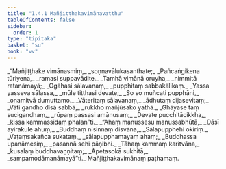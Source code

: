 ```yaml
---
title: "1.4.1 Mañjiṭṭhakavimānavatthu"
tableOfContents: false
sidebar:
  order: 1
type: "tipitaka"
basket: "su"
book: "vv"
---
```



<DynamicBreadcrumb />

<Division number="689" book="vv" bookNo="19" page="56">

<Paragraph number="535" type="verses" book="vv">
_“Mañjiṭṭhake vimānasmiṃ,_  
_soṇṇavālukasanthate;_  
_Pañcaṅgikena tūriyena,_  
_ramasi suppavādite._  

</Paragraph>

</Division>
<Division number="690" book="vv" bookNo="19" page="56">

<Paragraph number="536" type="verses" book="vv">
_Tamhā vimānā oruyha,_  
_nimmitā ratanāmayā;_  
_Ogāhasi sālavanaṃ,_  
_pupphitaṃ sabbakālikaṃ._  

</Paragraph>

</Division>
<Division number="691" book="vv" bookNo="19" page="56">

<Paragraph number="537" type="verses" book="vv">
_Yassa yasseva sālassa,_  
_mūle tiṭṭhasi devate;_  
_So so muñcati pupphāni,_  
_onamitvā dumuttamo._  

</Paragraph>

</Division>
<Division number="692" book="vv" bookNo="19" page="56">

<Paragraph number="538" type="verses" book="vv">
_Vāteritaṃ sālavanaṃ,_  
_ādhutaṃ dijasevitaṃ;_  
_Vāti gandho disā sabbā,_  
_rukkho mañjūsako yathā._  

</Paragraph>

</Division>
<Division number="693" book="vv" bookNo="19" page="56">

<Paragraph number="539" type="verses" book="vv">
_Ghāyase taṃ sucigandhaṃ,_  
_rūpaṃ passasi amānusaṃ;_  
_Devate pucchitācikkha,_  
_kissa kammassidaṃ phalan”ti._  

</Paragraph>

</Division>
<Division number="694" book="vv" bookNo="19" page="56">

<Paragraph number="540" type="verses" book="vv">
_“Ahaṃ manussesu manussabhūtā,_  
_Dāsī ayirakule ahuṃ;_  
_Buddhaṃ nisinnaṃ disvāna,_  
_Sālapupphehi okiriṃ._  

</Paragraph>

</Division>
<Division number="695" book="vv" bookNo="19" page="56">

<Paragraph number="541" type="verses" book="vv">
_Vaṭaṃsakañca sukataṃ,_  
_sālapupphamayaṃ ahaṃ;_  
_Buddhassa upanāmesiṃ,_  
_pasannā sehi pāṇibhi._  

</Paragraph>

</Division>
<Division number="696" book="vv" bookNo="19" page="57">

<Paragraph number="542" type="verses" book="vv">
_Tāhaṃ kammaṃ karitvāna,_  
_kusalaṃ buddhavaṇṇitaṃ;_  
_Apetasokā sukhitā,_  
_sampamodāmanāmayā”ti._  


</Paragraph>
</Division>

<Paragraph number="543" type="center" book="vv">
Mañjiṭṭhakavimānaṃ paṭhamaṃ.
</Paragraph>